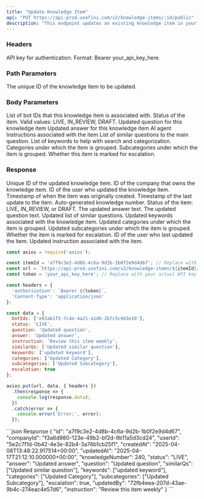 ```yaml
---
title: "Update Knowledge Item"
api: "PUT https://api-prod.usefini.com/v2/knowledge-items/:id/public"
description: "This endpoint updates an existing knowledge item in your Fini workspace by ID."
---
```


### Headers

<ParamField body="Authorization" type="string" required>
  API key for authentication. Format: Bearer your_api_key_here.
</ParamField>

### Path Parameters

<ParamField body="id" type="string" required>
  The unique ID of the knowledge item to be updated.
</ParamField>

### Body Parameters

<ParamField body="botIds" type="array[string]" required>
  List of bot IDs that this knowledge item is associated with.
</ParamField>

<ParamField body="status" type="string" required>
  Status of the item. Valid values: LIVE, IN_REVIEW, DRAFT.
</ParamField>

<ParamField body="question" type="string" required>
  Updated question for this knowledge item
</ParamField>

<ParamField body="answer" type="string" required>
  Updated answer for this knowledge item
</ParamField>

<ParamField body="instruction" type="string" required>
  AI agent Instructions associated with the item
</ParamField>

<ParamField body="similarQs" type="array[string]" required>
  List of similar questions to the main question.
</ParamField>

<ParamField body="keywords" type="array[string]" required>
  List of keywords to help with search and categorization.
</ParamField>

<ParamField body="categories" type="array[string]" required>
  Categories under which the item is grouped.
</ParamField>

<ParamField body="subcategories" type="array[string]" required>
  Subcategories under which the item is grouped.
</ParamField>

<ParamField body="escalation" type="boolean" required>
  Whether this item is marked for escalation.
</ParamField>

### Response

<ResponseField name="id" type="string">
  Unique ID of the updated knowledge item.
</ResponseField>

<ResponseField name="companyId" type="string">
  ID of the company that owns the knowledge item.
</ResponseField>

<ResponseField name="userId" type="string">
  ID of the user who updated the knowledge item.
</ResponseField>

<ResponseField name="createdAt" type="string">
  Timestamp of when the item was originally created.
</ResponseField>

<ResponseField name="updatedAt" type="string">
  Timestamp of the last update to the item.
</ResponseField>

<ResponseField name="knowledgeNumber" type="integer">
  Auto-generated knowledge number.
</ResponseField>

<ResponseField name="status" type="string">
  Status of the item: LIVE, IN_REVIEW, or DRAFT.
</ResponseField>

<ResponseField name="answer" type="string">
  The updated answer text.
</ResponseField>

<ResponseField name="question" type="string">
  The updated question text.
</ResponseField>

<ResponseField name="similarQs" type="array[string]">
  Updated list of similar questions.
</ResponseField>

<ResponseField name="keywords" type="array[string]">
  Updated keywords associated with the knowledge item.
</ResponseField>

<ResponseField name="categories" type="array[string]">
  Updated categories under which the item is grouped.
</ResponseField>

<ResponseField name="subcategories" type="array[string]">
  Updated subcategories under which the item is grouped.
</ResponseField>

<ResponseField name="escalation" type="boolean">
  Whether the item is marked for escalation.
</ResponseField>

<ResponseField name="updatedBy" type="string">
  ID of the user who last updated the item.
</ResponseField>

<ResponseField name="instruction" type="string">
  Updated instruction associated with the item.
</ResponseField>

<RequestExample>

```javascript Example Request - Node.js
const axios = require('axios');

const itemId = 'a7f9c3e2-4d8b-4c6a-9d2b-1b0f2e9d4d67'; // Replace with your item ID
const url = `https://api-prod.usefini.com/v2/knowledge-items/${itemId}/public`;
const token = 'your_api_key_here'; // Replace with your actual API key

const headers = {
  'authorization': `Bearer ${token}`,
  'Content-Type': 'application/json'
};

const data = {
  botIds: ['e93ab1f2-7c4e-4a21-a1d6-2b7c5c9d3e10'],
  status: 'LIVE',
  question: 'Updated question',
  answer: 'Updated answer',
  instruction: 'Review this item weekly',
  similarQs: ['Updated similar question'],
  keywords: ['updated keyword'],
  categories: ['Updated Category'],
  subcategories: ['Updated Subcategory'],
  escalation: true
};

axios.put(url, data, { headers })
  .then(response => {
    console.log(response.data);
  })
  .catch(error => {
    console.error('Error:', error);
  });
```
</RequestExample>

<ResponseExample>
```json Response
{
 "id": "a7f9c3e2-4d8b-4c6a-9d2b-1b0f2e9d4d67",
  "companyId": "f3a6d980-123e-49b2-bf2d-9b11a5d3cd24",
  "userId": "5e2c7f1d-0b42-4e3e-82b4-3a76b1cb25f1",
  "createdAt": "2025-04-08T13:48:22.917514+00:00",
  "updatedAt": "2025-04-17T21:12:10.000000+00:00",
  "knowledgeNumber": 240,
  "status": "LIVE",
  "answer": "Updated answer",
  "question": "Updated question",
  "similarQs": ["Updated similar question"],
  "keywords": ["updated keyword"],
  "categories": ["Updated Category"],
  "subcategories": ["Updated Subcategory"],
  "escalation": true,
  "updatedBy": "72fb4eea-207d-43ae-9b4c-274eac4e57d6",
  "instruction": "Review this item weekly"
}
```
</ResponseExample>
